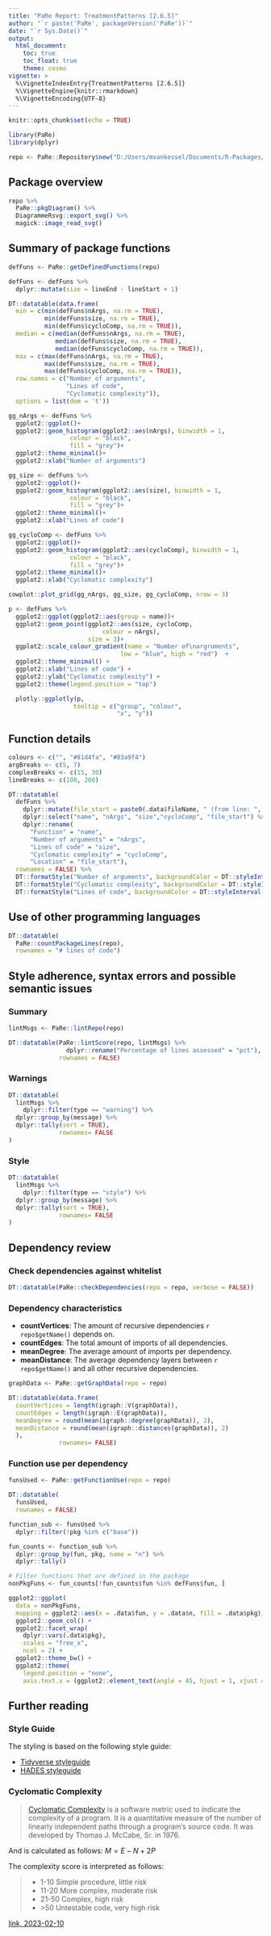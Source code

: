 ```yaml
---
title: "PaRe Report: TreatmentPatterns [2.6.5]"
author: "`r paste('PaRe', packageVersion('PaRe'))`"
date: "`r Sys.Date()`"
output:
  html_document:
    toc: true
    toc_float: true
    theme: cosmo
vignette: >
  %\VignetteIndexEntry{TreatmentPatterns [2.6.5]}
  %\VignetteEngine{knitr::rmarkdown}
  %\VignetteEncoding{UTF-8}
---
```


```r
knitr::opts_chunk$set(echo = TRUE)
```

```r
library(PaRe)
library(dplyr)
```

```r
repo <- PaRe::Repository$new("D:/Users/mvankessel/Documents/R-Packages/TreatmentPatterns")
```

## Package overview
```r
repo %>%
  PaRe::pkgDiagram() %>%
  DiagrammeRsvg::export_svg() %>%
  magick::image_read_svg()
```

## Summary of package functions
```r
defFuns <- PaRe::getDefinedFunctions(repo)

defFuns <- defFuns %>%
  dplyr::mutate(size = lineEnd - lineStart + 1)
```

```r
DT::datatable(data.frame(
  min = c(min(defFuns$nArgs, na.rm = TRUE), 
          min(defFuns$size, na.rm = TRUE), 
          min(defFuns$cycloComp, na.rm = TRUE)),
  median = c(median(defFuns$nArgs, na.rm = TRUE), 
             median(defFuns$size, na.rm = TRUE), 
             median(defFuns$cycloComp, na.rm = TRUE)),
  max = c(max(defFuns$nArgs, na.rm = TRUE), 
          max(defFuns$size, na.rm = TRUE), 
          max(defFuns$cycloComp, na.rm = TRUE)),
  row.names = c("Number of arguments",
                "Lines of code",
                "Cyclomatic complexity")), 
  options = list(dom = 't'))
```

```r
gg_nArgs <- defFuns %>% 
  ggplot2::ggplot()+
  ggplot2::geom_histogram(ggplot2::aes(nArgs), binwidth = 1,
                 colour = "black",
                 fill = "grey")+
  ggplot2::theme_minimal()+
  ggplot2::xlab("Number of arguments")

gg_size <- defFuns %>% 
  ggplot2::ggplot()+
  ggplot2::geom_histogram(ggplot2::aes(size), binwidth = 1,
                 colour = "black",
                 fill = "grey")+
  ggplot2::theme_minimal()+
  ggplot2::xlab("Lines of code")

gg_cycloComp <- defFuns %>% 
  ggplot2::ggplot()+
  ggplot2::geom_histogram(ggplot2::aes(cycloComp), binwidth = 1,
                 colour = "black",
                 fill = "grey")+
  ggplot2::theme_minimal()+
  ggplot2::xlab("Cyclomatic complexity")

cowplot::plot_grid(gg_nArgs, gg_size, gg_cycloComp, nrow = 3)
```

```r
p <- defFuns %>% 
  ggplot2::ggplot(ggplot2::aes(group = name))+
  ggplot2::geom_point(ggplot2::aes(size, cycloComp, 
                          colour = nArgs),
                      size = 3)+
  ggplot2::scale_colour_gradient(name = "Number of\nargruments",
                               low = "blue", high = "red")  +
  ggplot2::theme_minimal() +
  ggplot2::xlab("Lines of code") +
  ggplot2::ylab("Cyclomatic complexity") +
  ggplot2::theme(legend.position = "top")

  plotly::ggplotly(p,
                  tooltip = c("group", "colour",
                              "x", "y"))
```

## Function details
```r
colours <- c("", "#81d4fa", "#03a9f4")
argBreaks <- c(5, 7)
complexBreaks <- c(15, 30)
lineBreaks <- c(100, 200)

DT::datatable(
  defFuns %>%
    dplyr::mutate(file_start = paste0(.data$fileName, " (from line: ", lineStart, ")")) %>% 
    dplyr::select("name", "nArgs", "size","cycloComp", "file_start") %>% 
    dplyr::rename(
      "Function" = "name",
      "Number of arguments" = "nArgs",
      "Lines of code" = "size",
      "Cyclomatic complexity" = "cycloComp",
      "Location" = "file_start"),
  rownames = FALSE) %>%
  DT::formatStyle("Number of arguments", backgroundColor = DT::styleInterval(argBreaks, colours)) %>%
  DT::formatStyle("Cyclomatic complexity", backgroundColor = DT::styleInterval(complexBreaks, colours)) %>%
  DT::formatStyle("Lines of code", backgroundColor = DT::styleInterval(lineBreaks, colours))
```

## Use of other programming languages
```r
DT::datatable(
  PaRe::countPackageLines(repo),
  rownames = "# lines of code")
```

## Style adherence, syntax errors and possible semantic issues
### Summary
```r
lintMsgs <- PaRe::lintRepo(repo)

DT::datatable(PaRe::lintScore(repo, lintMsgs) %>% 
                dplyr::rename("Percentage of lines assessed" = "pct"),
              rownames = FALSE)
```

### Warnings
```r
DT::datatable(
  lintMsgs %>%
    dplyr::filter(type == "warning") %>% 
  dplyr::group_by(message) %>%
  dplyr::tally(sort = TRUE),
              rownames= FALSE
)
```

### Style
```r
DT::datatable(
  lintMsgs %>%
    dplyr::filter(type == "style") %>% 
  dplyr::group_by(message) %>%
  dplyr::tally(sort = TRUE),
              rownames= FALSE
)
```

## Dependency review
### Check dependencies against whitelist
```r
DT::datatable(PaRe::checkDependencies(repo = repo, verbose = FALSE))
```

### Dependency characteristics
- **countVertices**: The amount of recursive dependencies `r repo$getName()` depends on.
- **countEdges**: The total amount of imports of all dependencies.
- **meanDegree**: The average amount of imports per dependency.
- **meanDistance**: The average dependency layers between `r repo$getName()` and all other recursive dependencies.
```r
graphData <- PaRe::getGraphData(repo = repo)

DT::datatable(data.frame(
  countVertices = length(igraph::V(graphData)),
  countEdges = length(igraph::E(graphData)),
  meanDegree = round(mean(igraph::degree(graphData)), 2),
  meanDistance = round(mean(igraph::distances(graphData)), 2)
  ),
              rownames= FALSE)
```

### Function use per dependency
```r
funsUsed <- PaRe::getFunctionUse(repo = repo)

DT::datatable(
  funsUsed,
  rownames = FALSE)
```

```r
function_sub <- funsUsed %>% 
  dplyr::filter(!pkg %in% c("base"))

fun_counts <- function_sub %>%
  dplyr::group_by(fun, pkg, name = "n") %>%
  dplyr::tally()

# Filter functions that are defined in the package
nonPkgFuns <- fun_counts[!fun_counts$fun %in% defFuns$fun, ]

ggplot2::ggplot(
  data = nonPkgFuns,
  mapping = ggplot2::aes(x = .data$fun, y = .data$n, fill = .data$pkg)) +
  ggplot2::geom_col() +
  ggplot2::facet_wrap(
    dplyr::vars(.data$pkg),
    scales = "free_x",
    ncol = 2) +
  ggplot2::theme_bw() +
  ggplot2::theme(
    legend.position = "none",
    axis.text.x = (ggplot2::element_text(angle = 45, hjust = 1, vjust = 1)))
```

## Further reading
### Style Guide
The styling is based on the following style guide:

- [Tidyverse styleguide](https://style.tidyverse.org/syntax.html)
- [HADES styleguide](https://ohdsi.github.io/Hades/codeStyle.html)

### Cyclomatic Complexity
>[Cyclomatic Complexity](https://en.wikipedia.org/wiki/Cyclomatic_complexity) is a software metric used to indicate the complexity of a program. It is a quantitative measure of the number of linearly independent paths through a program's source code. It was developed by Thomas J. McCabe, Sr. in 1976.

And is calculated as follows: $M = E - N + 2P$

The complexity score is interpreted as follows:

> 
> - 1-10 Simple procedure, little risk
> - 11-20 More complex, moderate risk
> - 21-50 Complex, high risk
> - \>50 Untestable code, very high risk
> 

[link, 2023-02-10](https://en.wikipedia.org/wiki/Cyclomatic_complexity#Interpretation)

